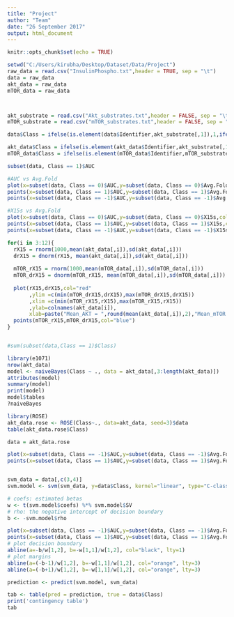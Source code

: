 ```yaml
---
title: "Project"
author: "Team"
date: "26 September 2017"
output: html_document
---
```


```r
knitr::opts_chunk$set(echo = TRUE)
```


```r

setwd("C:/Users/kirubha/Desktop/Dataset/Data/Project")
raw_data = read.csv("InsulinPhospho.txt",header = TRUE, sep = "\t")
data = raw_data
akt_data = raw_data
mTOR_data = raw_data



akt_substrate = read.csv("Akt_substrates.txt",header = FALSE, sep = "\t")
mTOR_substrate = read.csv("mTOR_substrates.txt",header = FALSE, sep = "\t")

data$Class = ifelse(is.element(data$Identifier,akt_substrate[,1]),1,ifelse(is.element(data$Identifier,mTOR_substrate[,1]),-1,0))

akt_data$Class = ifelse(is.element(akt_data$Identifier,akt_substrate[,1]),1,-1)
mTOR_data$Class = ifelse(is.element(mTOR_data$Identifier,mTOR_substrate[,1]),1,-1)

```

```r

subset(data, Class == 1)$AUC

#AUC vs Avg.Fold
plot(x=subset(data, Class == 0)$AUC,y=subset(data, Class == 0)$Avg.Fold,col="yellow",pch=13,xlim=c(0,1),ylim=c(-1,5))
points(x=subset(data, Class == 1)$AUC,y=subset(data, Class == 1)$Avg.Fold,col="red",pch=13)
points(x=subset(data, Class == -1)$AUC,y=subset(data, Class == -1)$Avg.Fold,col="blue",pch=13)

#X15s vs Avg.Fold
plot(x=subset(data, Class == 0)$AUC,y=subset(data, Class == 0)$X15s,col="yellow",pch=13,xlim=c(0,1),ylim=c(-1,5))
points(x=subset(data, Class == 1)$AUC,y=subset(data, Class == 1)$X15s,col="red",pch=13)
points(x=subset(data, Class == -1)$AUC,y=subset(data, Class == -1)$X15s,col="blue",pch=13)

```


```r

for(i in 3:12){ 
  rX15 = rnorm(1000,mean(akt_data[,i]),sd(akt_data[,i]))
  drX15 = dnorm(rX15, mean(akt_data[,i]),sd(akt_data[,i]))
  
  mTOR_rX15 = rnorm(1000,mean(mTOR_data[,i]),sd(mTOR_data[,i]))
  mTOR_drX15 = dnorm(mTOR_rX15, mean(mTOR_data[,i]),sd(mTOR_data[,i]))
  
  plot(rX15,drX15,col="red"
       ,ylim =c(min(mTOR_drX15,drX15),max(mTOR_drX15,drX15))
       ,xlim =c(min(mTOR_rX15,rX15),max(mTOR_rX15,rX15))
       ,ylab=colnames(akt_data[i]),
       xlab=paste("Mean_AKT = ",round(mean(akt_data[,i]),2),"Mean_mTOR = ",round(mean(mTOR_data[,i]),2)))
  points(mTOR_rX15,mTOR_drX15,col="blue")
}


#sum(subset(data,Class == 1)$Class)
```
```r

library(e1071)
nrow(akt_data)
model <- naiveBayes(Class ~ ., data = akt_data[,3:length(akt_data)])
attributes(model)
summary(model)
print(model)
model$tables
?naiveBayes
```

```r
library(ROSE)
akt_data.rose <- ROSE(Class~., data=akt_data, seed=3)$data
table(akt_data.rose$Class)

data = akt_data.rose

plot(x=subset(data, Class == -1)$AUC,y=subset(data, Class == -1)$Avg.Fold,col="yellow",pch=13,xlim=c(0,1),ylim=c(-1,5))
points(x=subset(data, Class == 1)$AUC,y=subset(data, Class == 1)$Avg.Fold,col="red",pch=13)

```

```r
```



```r

svm_data = data[,c(3,4)]
svm.model <- svm(svm_data, y=data$Class, kernel="linear", type="C-classification", scale=FALSE, cost = 0.01)

# coefs: estimated betas
w <- t(svm.model$coefs) %*% svm.model$SV
# rho: the negative intercept of decision boundary
b <- -svm.model$rho

plot(x=subset(data, Class == -1)$AUC,y=subset(data, Class == -1)$Avg.Fold,col="red",pch=13,xlim=c(0,1),ylim=c(-1,5))
points(x=subset(data, Class == 1)$AUC,y=subset(data, Class == 1)$Avg.Fold,col="yellow",pch=13)
# plot decision boundary
abline(a=-b/w[1,2], b=-w[1,1]/w[1,2], col="black", lty=1)
# plot margins
abline(a=(-b-1)/w[1,2], b=-w[1,1]/w[1,2], col="orange", lty=3)
abline(a=(-b+1)/w[1,2], b=-w[1,1]/w[1,2], col="orange", lty=3)
```

```r

prediction <- predict(svm.model, svm_data) 

tab <- table(pred = prediction, true = data$Class) 
print('contingency table')
tab
```


